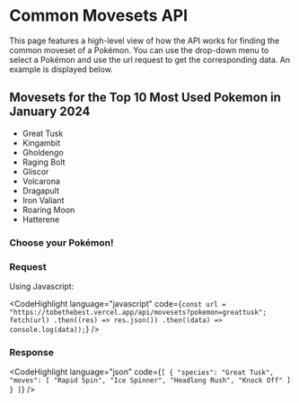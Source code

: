 

# Common Movesets API

This page features a high-level view of how the API works for finding the common moveset of a Pokémon.
You can use the drop-down menu to select a Pokémon and use the url request to get the corresponding data.
An example is displayed below.

## Movesets for the Top 10 Most Used Pokemon in January 2024

- Great Tusk
- Kingambit
- Gholdengo
- Raging Bolt
- Gliscor
- Volcarona
- Dragapult
- Iron Valiant
- Roaring Moon
- Hatterene

### Choose your Pokémon!

<MovesetsEndpoint />

### Request

Using Javascript:

<CodeHighlight
  language="javascript"
  code={`
const url = "https://tobethebest.vercel.app/api/movesets?pokemon=greattusk";
fetch(url)
  .then((res) => res.json())
  .then((data) => console.log(data));
`}
/>

### Response

<CodeHighlight
  language="json"
  code={`
[
    {
        "species": "Great Tusk",
        "moves": [
            "Rapid Spin",
            "Ice Spinner",
            "Headlong Rush",
            "Knock Off"
        ]
    }
]
`}
/>
